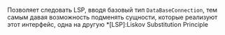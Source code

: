 Позволяет следовать LSP, вводя базовый тип `DataBaseConnection`, тем самым давая возможность подменять сущности, которые реализуют этот интерфейс, одна на другую
*[LSP]:Liskov Substitution Principle
